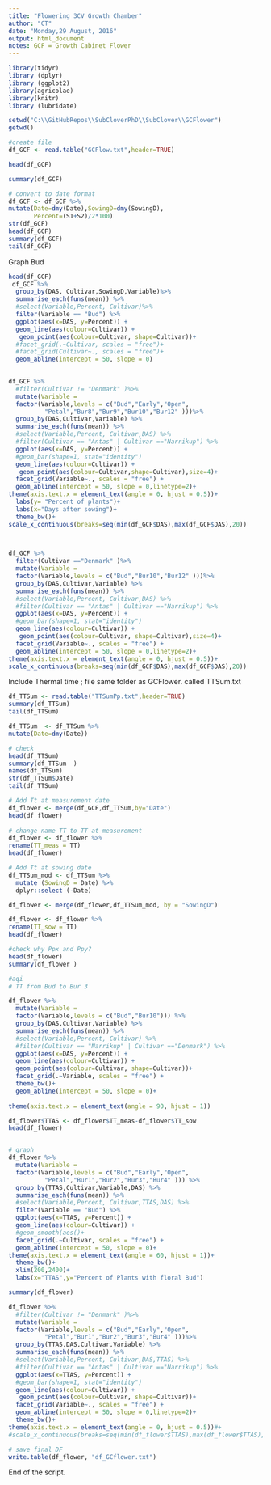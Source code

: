 ```yaml
---
title: "Flowering 3CV Growth Chamber"
author: "CT"
date: "Monday,29 August, 2016"
output: html_document
notes: GCF = Growth Cabinet Flower 
---
```


```r
library(tidyr)
library (dplyr)
library (ggplot2)
library(agricolae)
library(knitr)
library (lubridate)

```


```r
setwd("C:\\GitHubRepos\\SubCloverPhD\\SubClover\\GCFlower")
getwd()

#create file
df_GCF <- read.table("GCFlow.txt",header=TRUE)

head(df_GCF)

summary(df_GCF)

# convert to date format
df_GCF <- df_GCF %>%
mutate(Date=dmy(Date),SowingD=dmy(SowingD), 
       Percent=(S1+S2)/2*100)
str(df_GCF)
head(df_GCF)
summary(df_GCF)
tail(df_GCF)
```

Graph Bud

```r

head(df_GCF)
 df_GCF %>%
  group_by(DAS, Cultivar,SowingD,Variable)%>%
  summarise_each(funs(mean)) %>%
  #select(Variable,Percent, Cultivar)%>%
  filter(Variable == "Bud") %>%
  ggplot(aes(x=DAS, y=Percent)) + 
  geom_line(aes(colour=Cultivar)) +
   geom_point(aes(colour=Cultivar, shape=Cultivar))+
  #facet_grid(.~Cultivar, scales = "free")+
  #facet_grid(Cultivar~., scales = "free")+
  geom_abline(intercept = 50, slope = 0) 
  
```


```r


df_GCF %>%
  #filter(Cultivar != "Denmark" )%>%
  mutate(Variable = 
  factor(Variable,levels = c("Bud","Early","Open",
          "Petal","Bur8","Bur9","Bur10","Bur12" )))%>%
  group_by(DAS,Cultivar,Variable) %>%
  summarise_each(funs(mean)) %>%
  #select(Variable,Percent, Cultivar,DAS) %>%
  #filter(Cultivar == "Antas" | Cultivar =="Narrikup") %>%
  ggplot(aes(x=DAS, y=Percent)) + 
  #geom_bar(shape=1, stat="identity")
  geom_line(aes(colour=Cultivar)) +
   geom_point(aes(colour=Cultivar,shape=Cultivar),size=4)+
  facet_grid(Variable~., scales = "free") +
  geom_abline(intercept = 50, slope = 0,linetype=2)+
theme(axis.text.x = element_text(angle = 0, hjust = 0.5))+
  labs(y= "Percent of plants")+
  labs(x="Days after sowing")+
  theme_bw()+
scale_x_continuous(breaks=seq(min(df_GCF$DAS),max(df_GCF$DAS),20))

  
```


```r

df_GCF %>%
  filter(Cultivar =="Denmark" )%>%
  mutate(Variable = 
  factor(Variable,levels = c("Bud","Bur10","Bur12" )))%>%
  group_by(DAS,Cultivar,Variable) %>%
  summarise_each(funs(mean)) %>%
  #select(Variable,Percent, Cultivar,DAS) %>%
  #filter(Cultivar == "Antas" | Cultivar =="Narrikup") %>%
  ggplot(aes(x=DAS, y=Percent)) + 
  #geom_bar(shape=1, stat="identity")
  geom_line(aes(colour=Cultivar)) +
   geom_point(aes(colour=Cultivar, shape=Cultivar),size=4)+
  facet_grid(Variable~., scales = "free") +
  geom_abline(intercept = 50, slope = 0,linetype=2)+
theme(axis.text.x = element_text(angle = 0, hjust = 0.5))+
scale_x_continuous(breaks=seq(min(df_GCF$DAS),max(df_GCF$DAS),20))
```


Include Thermal time ; file same folder as GCFlower. called TTSum.txt

```r

 
df_TTSum <- read.table("TTSumPp.txt",header=TRUE)
summary(df_TTSum)
tail(df_TTSum)

df_TTSum  <- df_TTSum %>%
mutate(Date=dmy(Date))

# check
head(df_TTSum)
summary(df_TTSum  )
names(df_TTSum)
str(df_TTSum$Date)
tail(df_TTSum)
```


```r

# Add Tt at measurement date
df_flower <- merge(df_GCF,df_TTSum,by="Date")
head(df_flower)
 
# change name TT to TT at measurement
df_flower <- df_flower %>%
rename(TT_meas = TT)
head(df_flower)

# Add Tt at sowing date
df_TTSum_mod <- df_TTSum %>%
  mutate (SowingD = Date) %>%
  dplyr::select (-Date)

df_flower <- merge(df_flower,df_TTSum_mod, by = "SowingD")

df_flower <- df_flower %>%
rename(TT_sow = TT)
head(df_flower)

#check why Ppx and Ppy?
head(df_flower)
summary(df_flower )
```


```r

#aqi
# TT from Bud to Bur 3 

df_flower %>%
  mutate(Variable = 
  factor(Variable,levels = c("Bud","Bur10"))) %>%
  group_by(DAS,Cultivar,Variable) %>%
  summarise_each(funs(mean)) %>%
  #select(Variable,Percent, Cultivar) %>%
  #filter(Cultivar == "Narrikup" | Cultivar =="Denmark") %>%
  ggplot(aes(x=DAS, y=Percent)) + 
  geom_line(aes(colour=Cultivar)) +
  geom_point(aes(colour=Cultivar, shape=Cultivar))+
  facet_grid(.~Variable, scales = "free") +
  theme_bw()+
  geom_abline(intercept = 50, slope = 0)+
  
theme(axis.text.x = element_text(angle = 90, hjust = 1))
```


```r

df_flower$TTAS <- df_flower$TT_meas-df_flower$TT_sow
head(df_flower)


# graph
df_flower %>%
  mutate(Variable = 
  factor(Variable,levels = c("Bud","Early","Open",
          "Petal","Bur1","Bur2","Bur3","Bur4" ))) %>%
  group_by(TTAS,Cultivar,Variable,DAS) %>%
  summarise_each(funs(mean)) %>%
  #select(Variable,Percent, Cultivar,TTAS,DAS) %>%
  filter(Variable == "Bud") %>%
  ggplot(aes(x=TTAS, y=Percent)) + 
  geom_line(aes(colour=Cultivar)) +
  #geom_smooth(aes()+
  facet_grid(.~Cultivar, scales = "free") +
  geom_abline(intercept = 50, slope = 0)+
theme(axis.text.x = element_text(angle = 60, hjust = 1))+
  theme_bw()+
  xlim(200,2400)+
  labs(x="TTAS",y="Percent of Plants with floral Bud")

summary(df_flower)

```

```r
df_flower %>%
  #filter(Cultivar != "Denmark" )%>%
  mutate(Variable = 
  factor(Variable,levels = c("Bud","Early","Open",
          "Petal","Bur1","Bur2","Bur3","Bur4" )))%>%
  group_by(TTAS,DAS,Cultivar,Variable) %>%
  summarise_each(funs(mean)) %>%
  #select(Variable,Percent, Cultivar,DAS,TTAS) %>%
  #filter(Cultivar == "Antas" | Cultivar =="Narrikup") %>%
  ggplot(aes(x=TTAS, y=Percent)) + 
  #geom_bar(shape=1, stat="identity")
  geom_line(aes(colour=Cultivar)) +
   geom_point(aes(colour=Cultivar, shape=Cultivar))+
  facet_grid(Variable~., scales = "free") +
  geom_abline(intercept = 50, slope = 0,linetype=2)+
  theme_bw()+
theme(axis.text.x = element_text(angle = 0, hjust = 0.5))#+
#scale_x_continuous(breaks=seq(min(df_flower$TTAS),max(df_flower$TTAS),1200))

```



```r
# save final DF
write.table(df_flower, "df_GCflower.txt")
```


End of the script. 